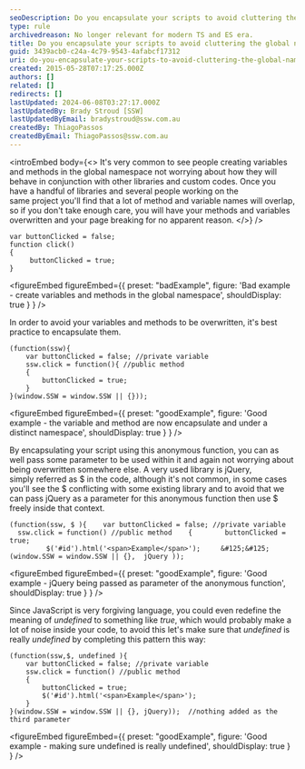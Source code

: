 ```yaml
---
seoDescription: Do you encapsulate your scripts to avoid cluttering the global namespace and clashing with other scripts?
type: rule
archivedreason: No longer relevant for modern TS and ES era.
title: Do you encapsulate your scripts to avoid cluttering the global namespace and clashing with other scripts?
guid: 3439acb0-c24a-4c79-9543-4afabcf17312
uri: do-you-encapsulate-your-scripts-to-avoid-cluttering-the-global-namespace-and-clashing-with-other-scripts
created: 2015-05-28T07:17:25.000Z
authors: []
related: []
redirects: []
lastUpdated: 2024-06-08T03:27:17.000Z
lastUpdatedBy: Brady Stroud [SSW]
lastUpdatedByEmail: bradystroud@ssw.com.au
createdBy: ThiagoPassos
createdByEmail: ThiagoPassos@ssw.com.au
---
```


<introEmbed
  body={<>
It's very common to see people creating variables and methods in the global namespace not worrying about how they will behave in conjunction with other libraries and custom codes. Once you have a handful of libraries and several people working on the same project you'll find that a lot of method and variable names will overlap, so if you don't take enough care, you will have your methods and variables overwritten and your page breaking for no apparent reason.
  </>}
/>
```
var buttonClicked = false;
function click()
{
     buttonClicked = true;
}
```

<figureEmbed figureEmbed={{
  preset: "badExample",
  figure: 'Bad example - create variables and methods in the global namespace',
  shouldDisplay: true
} } />


In order to avoid your variables and methods to be overwritten, it's best practice to encapsulate them.

```
(function(ssw){
    var buttonClicked = false; //private variable
    ssw.click = function(){ //public method
    {
        buttonClicked = true;
    }
}(window.SSW = window.SSW || {}));
```

<figureEmbed figureEmbed={{
  preset: "goodExample",
  figure: 'Good example - the variable and method are now encapsulate and under a distinct namespace',
  shouldDisplay: true
} } />


By encapsulating your script using this anonymous function, you can as well pass some parameter to be used within it and again not worrying about being overwritten somewhere else. A very used library is jQuery, simply referred as $ in the code, although it's not common, in some cases you'll see the $ conflicting with some existing library and to avoid that we can pass jQuery as a parameter for this anonymous function then use $ freely inside that context.

```
(function(ssw, $ ){    var buttonClicked = false; //private variable     ssw.click = function() //public method    {        buttonClicked = true;
         $('#id').html('<span>Example</span>');     &#125;&#125;(window.SSW = window.SSW || {},  jQuery ));
```

<figureEmbed figureEmbed={{
  preset: "goodExample",
  figure: 'Good example - jQuery being passed as parameter of the anonymous function',
  shouldDisplay: true
} } />


Since JavaScript is very forgiving language, you could even redefine the meaning of _undefined_ to something like _true_, which would probably make a lot of noise inside your code, to avoid this let's make sure that _undefined_ is really *undefined* by completing this pattern this way:

```
(function(ssw,$, undefined ){
    var buttonClicked = false; //private variable
    ssw.click = function() //public method
    {
        buttonClicked = true;
        $('#id').html('<span>Example</span>');
    }
}(window.SSW = window.SSW || {}, jQuery));  //nothing added as the third parameter
```

<figureEmbed figureEmbed={{
  preset: "goodExample",
  figure: 'Good example - making sure undefined is really undefined',
  shouldDisplay: true
} } />
